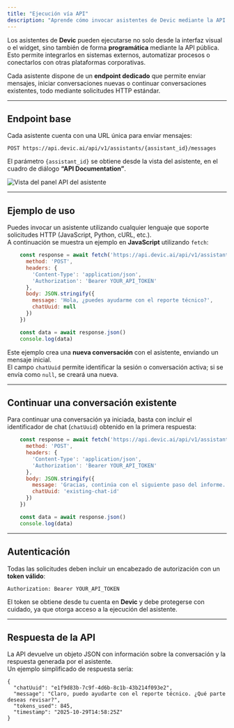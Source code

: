 ```yaml
---
title: "Ejecución vía API"
description: "Aprende cómo invocar asistentes de Devic mediante la API para integrarlos con tus aplicaciones o flujos personalizados."
---
```


Los asistentes de **Devic** pueden ejecutarse no solo desde la interfaz visual o el widget, sino también de forma **programática** mediante la API pública.  
Esto permite integrarlos en sistemas externos, automatizar procesos o conectarlos con otras plataformas corporativas.

Cada asistente dispone de un **endpoint dedicado** que permite enviar mensajes, iniciar conversaciones nuevas o continuar conversaciones existentes, todo mediante solicitudes HTTP estándar.

---

## Endpoint base

Cada asistente cuenta con una URL única para enviar mensajes:

`POST https://api.devic.ai/api/v1/assistants/{assistant_id}/messages`

El parámetro `{assistant_id}` se obtiene desde la vista del asistente, en el cuadro de diálogo **“API Documentation”**.

![Vista del panel API del asistente](fa7d3f7e-ede5-472c-a8b4-b30767ec8318.png)

---

## Ejemplo de uso

Puedes invocar un asistente utilizando cualquier lenguaje que soporte solicitudes HTTP (JavaScript, Python, cURL, etc.).  
A continuación se muestra un ejemplo en **JavaScript** utilizando `fetch`:

```js
    const response = await fetch('https://api.devic.ai/api/v1/assistants/{assistant_id}/messages', {
      method: 'POST',
      headers: {
        'Content-Type': 'application/json',
        'Authorization': 'Bearer YOUR_API_TOKEN'
      },
      body: JSON.stringify({
        message: 'Hola, ¿puedes ayudarme con el reporte técnico?',
        chatUuid: null
      })
    })

    const data = await response.json()
    console.log(data)
```

Este ejemplo crea una **nueva conversación** con el asistente, enviando un mensaje inicial.  
El campo `chatUuid` permite identificar la sesión o conversación activa; si se envía como `null`, se creará una nueva.

---

## Continuar una conversación existente

Para continuar una conversación ya iniciada, basta con incluir el identificador de chat (`chatUuid`) obtenido en la primera respuesta:

```js
    const response = await fetch('https://api.devic.ai/api/v1/assistants/{assistant_id}/messages', {
      method: 'POST',
      headers: {
        'Content-Type': 'application/json',
        'Authorization': 'Bearer YOUR_API_TOKEN'
      },
      body: JSON.stringify({
        message: 'Gracias, continúa con el siguiente paso del informe.',
        chatUuid: 'existing-chat-id'
      })
    })

    const data = await response.json()
    console.log(data)
```

---

## Autenticación

Todas las solicitudes deben incluir un encabezado de autorización con un **token válido**:

    Authorization: Bearer YOUR_API_TOKEN

El token se obtiene desde tu cuenta en **Devic** y debe protegerse con cuidado, ya que otorga acceso a la ejecución del asistente.

---

## Respuesta de la API

La API devuelve un objeto JSON con información sobre la conversación y la respuesta generada por el asistente.  
Un ejemplo simplificado de respuesta sería:

    {
      "chatUuid": "e1f9d83b-7c9f-4d6b-8c1b-43b214f093e2",
      "message": "Claro, puedo ayudarte con el reporte técnico. ¿Qué parte deseas revisar?",
      "tokens_used": 845,
      "timestamp": "2025-10-29T14:58:25Z"
    }

